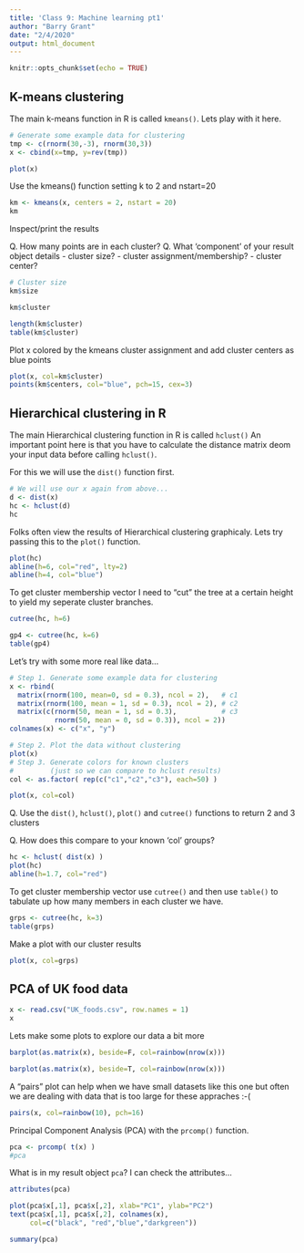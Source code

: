 ```yaml
---
title: 'Class 9: Machine learning pt1'
author: "Barry Grant"
date: "2/4/2020"
output: html_document
---
```


```r
knitr::opts_chunk$set(echo = TRUE)
```

## K-means clustering

The main k-means function in R is called `kmeans()`. Lets play with it here.

```r
# Generate some example data for clustering
tmp <- c(rnorm(30,-3), rnorm(30,3))
x <- cbind(x=tmp, y=rev(tmp))

plot(x)
```

Use the kmeans() function setting k to 2 and nstart=20 
```r
km <- kmeans(x, centers = 2, nstart = 20)
km
```

Inspect/print the results 

Q. How many points are in each cluster?
Q. What ‘component’ of your result object details 
      - cluster size?
      - cluster assignment/membership? 
      - cluster center?
```r
# Cluster size
km$size
```

```r
km$cluster
```

```r
length(km$cluster)
table(km$cluster)
```

Plot x colored by the kmeans cluster assignment and 
      add cluster centers as blue points

```r
plot(x, col=km$cluster)
points(km$centers, col="blue", pch=15, cex=3)
```



## Hierarchical clustering in R 

The main Hierarchical clustering function in R is called `hclust()`
An important point here is that you have to calculate the distance matrix deom your input data before calling `hclust()`.

For this we will use the `dist()` function first.

```r
# We will use our x again from above...
d <- dist(x)
hc <- hclust(d)
hc
```

Folks often view the results of Hierarchical clustering graphicaly. Lets try passing this to the `plot()` function.

```r
plot(hc)
abline(h=6, col="red", lty=2)
abline(h=4, col="blue")
```

To get cluster membership vector I need to "cut" the tree at a certain height to yield my seperate cluster branches.

```r
cutree(hc, h=6)
```

```r
gp4 <- cutree(hc, k=6)
table(gp4)
```

Let's try with some more real like data...

```r
# Step 1. Generate some example data for clustering
x <- rbind(
  matrix(rnorm(100, mean=0, sd = 0.3), ncol = 2),   # c1
  matrix(rnorm(100, mean = 1, sd = 0.3), ncol = 2), # c2
  matrix(c(rnorm(50, mean = 1, sd = 0.3),           # c3
           rnorm(50, mean = 0, sd = 0.3)), ncol = 2))
colnames(x) <- c("x", "y")

# Step 2. Plot the data without clustering
plot(x)
# Step 3. Generate colors for known clusters 
#         (just so we can compare to hclust results)
col <- as.factor( rep(c("c1","c2","c3"), each=50) ) 

plot(x, col=col)
```

Q. Use the `dist()`, `hclust()`, `plot()` and `cutree()`
      functions to return 2 and 3 clusters 
      
Q. How does this compare to your known 'col' groups?

```r
hc <- hclust( dist(x) )
plot(hc)
abline(h=1.7, col="red")
```

To get cluster membership vector use `cutree()` and then use `table()` to tabulate up how many members in each cluster we have.

```r
grps <- cutree(hc, k=3)
table(grps)
```

Make a plot with our cluster results
```r
plot(x, col=grps)
```


## PCA of UK food data

```r
x <- read.csv("UK_foods.csv", row.names = 1)
x
```

Lets make some plots to explore our data a bit more

```r
barplot(as.matrix(x), beside=F, col=rainbow(nrow(x)))

```

```r
barplot(as.matrix(x), beside=T, col=rainbow(nrow(x)))

```

A "pairs" plot can help when we have small datasets like this one but often we are dealing with data that is too large for these appraches :-(

```r
pairs(x, col=rainbow(10), pch=16)

```

Principal Component Analysis (PCA) with the `prcomp()` function.

```r
pca <- prcomp( t(x) )
#pca
```

What is in my result object `pca`? I can check the attributes...

```r
attributes(pca)
```

```r
plot(pca$x[,1], pca$x[,2], xlab="PC1", ylab="PC2")
text(pca$x[,1], pca$x[,2], colnames(x), 
     col=c("black", "red","blue","darkgreen"))
```


```r
summary(pca)
```











